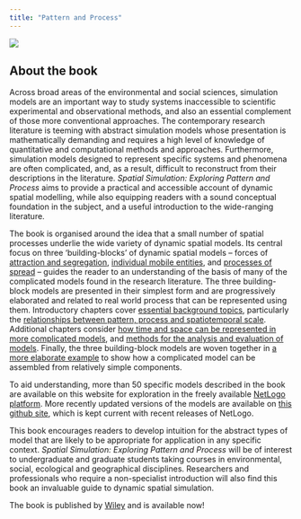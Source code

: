 ```yaml
---
title: "Pattern and Process"
---
```

![](images/WEBCOVER.jpg)

## About the book
Across broad areas of the environmental and social sciences, simulation models are an important way to study systems inaccessible to scientific experimental and observational methods, and also an essential complement of those more conventional approaches.  The contemporary research literature is teeming with abstract simulation models whose presentation is mathematically demanding and requires a high level of knowledge of quantitative and computational methods and approaches.  Furthermore, simulation models designed to represent specific systems and phenomena are often complicated, and, as a result, difficult to reconstruct from their descriptions in the literature.  _Spatial Simulation: Exploring Pattern and Process_ aims to provide a practical and accessible account of dynamic spatial modelling, while also equipping readers with a sound conceptual foundation in the subject, and a useful introduction to the wide-ranging literature.

The book is organised around the idea that a small number of spatial processes underlie the wide variety of dynamic spatial models. Its central focus on three ‘building-blocks’ of dynamic spatial models – forces of [attraction and segregation](chapter-3/), [individual mobile entities](chapter-4/), and [processes of spread](chapter-5/) – guides the reader to an understanding of the basis of many of the complicated models found in the research literature. The three building-block models are presented in their simplest form and are progressively elaborated and related to real world process that can be represented using them.  Introductory chapters cover [essential background topics](chapter-1/), particularly the [relationships between pattern, process and spatiotemporal scale](chapter-2/).  Additional chapters consider [how time and space can be represented in more complicated models](chapter-6/), and [methods for the analysis and evaluation of models](chapter-7/). Finally, the three building-block models are woven together in [a more elaborate example](chapter-8/) to show how a complicated model can be assembled from relatively simple components.

To aid understanding, more than 50 specific models described in the book are available on this website for exploration in the freely available [NetLogo platform](http://patternandprocess.org/related-software-links/netlogo-information-and-download/).  More recently updated versions of the models are available on [this github site](https://github.com/DOSull/model-zoo), which is kept current with recent releases of NetLogo.

This book encourages readers to develop intuition for the abstract types of model that are likely to be appropriate for application in any specific context. _Spatial Simulation: Exploring Pattern and Process_ will be of interest to undergraduate and graduate students taking courses in environmental, social, ecological and geographical disciplines. Researchers and professionals who require a non-specialist introduction will also find this book an invaluable guide to dynamic spatial simulation.

The book is published by [Wiley](http://au.wiley.com/WileyCDA/WileyTitle/productCd-1119970792.html) and is available now!
